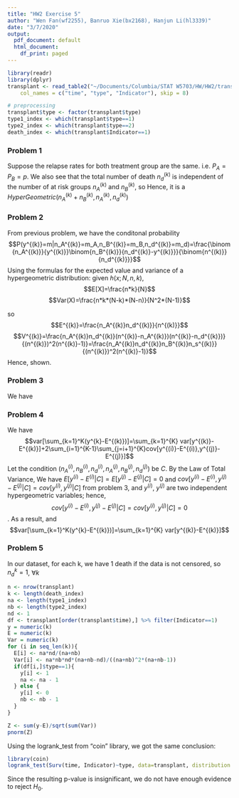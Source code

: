 ```yaml
---
title: "HW2 Exercise 5"
author: "Wen Fan(wf2255), Banruo Xie(bx2168), Hanjun Li(hl3339)"
date: "3/7/2020"
output:
  pdf_document: default
  html_document:
    df_print: paged
---
```


```r
library(readr)
library(dplyr)
transplant <- read_table2("~/Documents/Columbia/STAT W5703/HW/HW2/transplant.txt", 
    col_names = c("time", "type", "Indicator"), skip = 8)

# preprocessing
transplant$type <- factor(transplant$type)
type1_index <- which(transplant$type==1)
type2_index <- which(transplant$type==2)
death_index <- which(transplant$Indicator==1)
```

### Problem 1
Suppose the relapse rates for both treatment group are the same. i.e. $P_A = P_B = p$. We also see that the total number of death $n_d^{(k)}$ is independent of the number of at risk groups $n_A^{(k)}$ and $n_B^{(k)}$, so 
\begin{align*}
P(y^{(k)}=m|n_A^{(k)}=m_A,n_B^{(k)}=m_B,n_d^{(k)}=m_d) &= \frac{P(y^{(k)}=m, n_A^{(k)}=m_A,n_B^{(k)}=m_B,n_d^{(k)}=m_d)}{P(n_A^{(k)}=m_A,n_B^{(k)}=m_B,n_d^{(k)}=m_d)}\\
&= \frac{P(y^{(k)}=m,n_d^{(k)}=m_d| n_A^{(k)}=m_A,n_B^{(k)}=m_B)P(n_A^{(k)}=m_A,n_B^{(k)}=m_B)}{P(n_d^{(k)}=m_d| P(n_A^{(k)}=m_A,n_B^{(k)}=m_B)}\\
&= \frac{\binom{m_A}{m} p^m(1-p)^{m_A-m}\binom{m_B}{m_d-m} p^{m_d-m}(1-p)^{m_B-m_d+m}}{\binom{m_A+m_B}{m_d}p^{m_d}(1-p)^{m_A+m_B-m_d}}\\
&= \frac{\binom{m_A}{m}\binom{m_B}{m_d-m}}{\binom{m_A+m_B}{m_d}}
\end{align*}
Hence, it is a $HyperGeometric(n_{A}^{(k)}+n_{B}^{(k)}, n_{A}^{(k)}, n_{d}^{(k)})$

### Problem 2
From previous problem, we have the conditonal probability $$P(y^{(k)}=m|n_A^{(k)}=m_A,n_B^{(k)}=m_B,n_d^{(k)}=m_d)=\frac{\binom{n_A^{(k)}}{y^{(k)}}\binom{n_B^{(k)}}{n_d^{(k)}-y^{(k)}}}{\binom{n^{(k)}}{n_d^{(k)}}}$$
Using the formulas for the expected value and variance of a hypergeometric distribution: given $h(x; N,n,k)$, $$E[X]=\frac{n*k}{N}$$ $$Var(X)=\frac{n*k*(N-k)*(N-n)}{N^2*(N-1)}$$

so $$E^{(k)}=\frac{n_A^{(k)}n_d^{(k)}}{n^{(k)}}$$ $$V^{(k)}=\frac{n_A^{(k)}n_d^{(k)}(n^{(k)}-n_A^{(k)})(n^{(k)}-n_d^{(k)})}{(n^{(k)})^2(n^{(k)}-1)}=\frac{n_A^{(k)}n_d^{(k)}n_B^{(k)}n_s^{(k)}}{(n^{(k)})^2(n^{(k)}-1)}$$ 
Hence, shown.

### Problem 3
We have 
\begin{align*}
var(y^{(k)}-E^{(k)}) &= var(E[y^{(k)}-E^{(k)}| n_{A}^{(k)}, n_{B}^{(k)}, n_{d}^{(k)}])+E[var(y^{(k)}-E^{(k)}|n_{A}^{(k)}, n_{B}^{(k)}, n_{d}^{(k)})]\\
&= var(E[y^{(k)}|n_{A}^{(k)}, n_{B}^{(k)}, n_{d}^{(k)}]-E^{(k)})+E[V^{(k)}]\\
&= 0 + E[V^{(k)}]\\
&= E[V^{(k)}]
\end{align*}

### Problem 4
We have $$var[\sum_{k=1}^K(y^{k}-E^{(k)})]=\sum_{k=1}^{K} var[y^{(k)}-E^{(k)}]+2\sum_{i=1}^{K-1}\sum_{j=i+1}^{K}cov[y^{(i)}-E^{(i)},y^{(j)}-E^{(j)}]$$
Let the condition $(n_{A}^{(i)}, n_{B}^{(i)}, n_{d}^{(i)},n_{A}^{(j)}, n_{B}^{(j)}, n_{d}^{(j)})$ be $C$.
By the Law of Total Variance, 
\begin{align*}
cov[y^{(i)}-E^{(i)},y^{(j)}-E^{(j)}] &= cov[E[y^{(i)}-E^{(i)}| C],E[y^{(j)}-E^{(j)}|C]]+E[cov[y^{(i)}-E^{(i)},y^{(j)}-E^{(j)}|C]]\\
\end{align*}
We have $E[y^{(i)}-E^{(i)}|C]=E[y^{(j)}-E^{(j)}| C]=0$ and $cov[y^{(i)}-E^{(i)},y^{(j)}-E^{(j)}| C]=cov[y^{(i)},y^{(j)}| C]$ from problem 3, and $y^{(i)}$, $y^{(j)}$ are two independent hypergeometric variables; hence, $$cov[y^{(i)}-E^{(i)},y^{(j)}-E^{(j)}| C]=cov[y^{(i)},y^{(j)}| C]=0$$. As a result,
\begin{align*}
cov[y^{(i)}-E^{(i)},y^{(j)}-E^{(j)}] &= cov[E[y^{(i)}-E^{(i)}| C],E[y^{(j)}-E^{(j)}|C]]+E[cov[y^{(i)}-E^{(i)},y^{(j)}-E^{(j)}|C]]\\
&= 0+0 = 0
\end{align*}
and $$var[\sum_{k=1}^K(y^{k}-E^{(k)})]=\sum_{k=1}^{K} var[y^{(k)}-E^{(k)}]$$

### Problem 5
In our dataset, for each k, we have 1 death if the data is not censored, so $n_d^{k}=1$, $\forall k$
```r
n <- nrow(transplant)
k <- length(death_index)
na <- length(type1_index)
nb <- length(type2_index)
nd <- 1
df <- transplant[order(transplant$time),] %>% filter(Indicator==1)
y = numeric(k)
E = numeric(k)
Var = numeric(k)
for (i in seq_len(k)){
  E[i] <- na*nd/(na+nb)
  Var[i] <- na*nb*nd*(na+nb-nd)/((na+nb)^2*(na+nb-1))
  if(df[i,]$type==1){
    y[i] <- 1
    na <- na - 1
  } else {
    y[i] <- 0
    nb <- nb - 1
  }
}

Z <- sum(y-E)/sqrt(sum(Var))
pnorm(Z)
```
Using the logrank_test from "coin" library, we got the same conclusion:
```r
library(coin)
logrank_test(Surv(time, Indicator)~type, data=transplant, distribution = "asymptotic")
```


Since the resulting p-value is insignificant, we do not have enough evidence to reject $H_0$.


